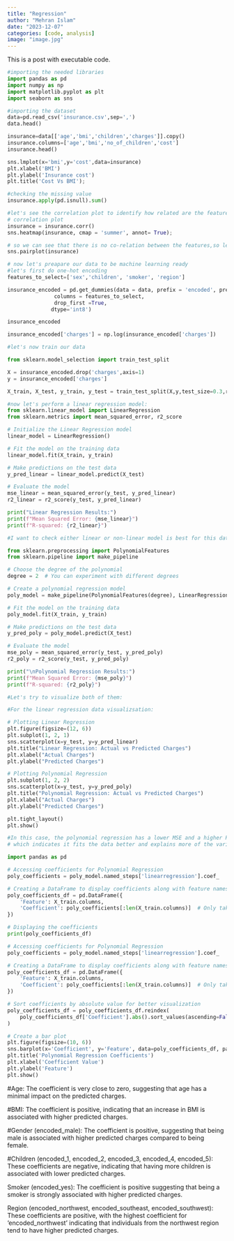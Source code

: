 ```yaml
---
title: "Regression"
author: "Mehran Islam"
date: "2023-12-07"
categories: [code, analysis]
image: "image.jpg"
---
```


This is a post with executable code.

```python
#importing the needed libraries
import pandas as pd
import numpy as np
import matplotlib.pyplot as plt
import seaborn as sns
```

```python
#importing the dataset
data=pd.read_csv('insurance.csv',sep=',')
data.head()
```

```python
insurance=data[['age','bmi','children','charges']].copy()
insurance.columns=['age','bmi','no_of_children','cost']
insurance.head()
```

```python
sns.lmplot(x='bmi',y='cost',data=insurance)
plt.xlabel('BMI')
plt.ylabel('Insurance cost')
plt.title('Cost Vs BMI');
```

```python
#checking the missing value
insurance.apply(pd.isnull).sum()
```

```python
#let's see the correlation plot to identify how related are the features so that we know which features are important
# correlation plot
insurance = insurance.corr()
sns.heatmap(insurance, cmap = 'summer', annot= True);
```

```python
# so we can see that there is no co-relation between the features,so let's check the pair plots
sns.pairplot(insurance)
```

```python
# now let's preapare our data to be machine learning ready
#let's first do one-hot encoding
features_to_select=['sex','children', 'smoker', 'region']

insurance_encoded = pd.get_dummies(data = data, prefix = 'encoded', prefix_sep='_',
               columns = features_to_select,
               drop_first =True,
              dtype='int8')
```

```python
insurance_encoded
```

```python
insurance_encoded['charges'] = np.log(insurance_encoded['charges'])
```

```python
#let's now train our data

from sklearn.model_selection import train_test_split

X = insurance_encoded.drop('charges',axis=1) 
y = insurance_encoded['charges']

X_train, X_test, y_train, y_test = train_test_split(X,y,test_size=0.3,random_state=23)
```

```python
#now let's perform a linear regression model:
from sklearn.linear_model import LinearRegression
from sklearn.metrics import mean_squared_error, r2_score

# Initialize the Linear Regression model
linear_model = LinearRegression()

# Fit the model on the training data
linear_model.fit(X_train, y_train)

# Make predictions on the test data
y_pred_linear = linear_model.predict(X_test)

# Evaluate the model
mse_linear = mean_squared_error(y_test, y_pred_linear)
r2_linear = r2_score(y_test, y_pred_linear)

print("Linear Regression Results:")
print(f"Mean Squared Error: {mse_linear}")
print(f"R-squared: {r2_linear}")
```

```python
#I want to check either linear or non-linear model is best for this data so I also want to perform a non-linear regression model:

from sklearn.preprocessing import PolynomialFeatures
from sklearn.pipeline import make_pipeline

# Choose the degree of the polynomial
degree = 2  # You can experiment with different degrees

# Create a polynomial regression model
poly_model = make_pipeline(PolynomialFeatures(degree), LinearRegression())

# Fit the model on the training data
poly_model.fit(X_train, y_train)

# Make predictions on the test data
y_pred_poly = poly_model.predict(X_test)

# Evaluate the model
mse_poly = mean_squared_error(y_test, y_pred_poly)
r2_poly = r2_score(y_test, y_pred_poly)

print("\nPolynomial Regression Results:")
print(f"Mean Squared Error: {mse_poly}")
print(f"R-squared: {r2_poly}")
```

```python
#Let's try to visualize both of them:

#For the linear regression data visualizsation:

# Plotting Linear Regression
plt.figure(figsize=(12, 6))
plt.subplot(1, 2, 1)
sns.scatterplot(x=y_test, y=y_pred_linear)
plt.title("Linear Regression: Actual vs Predicted Charges")
plt.xlabel("Actual Charges")
plt.ylabel("Predicted Charges")

```

```python
# Plotting Polynomial Regression
plt.subplot(1, 2, 2)
sns.scatterplot(x=y_test, y=y_pred_poly)
plt.title("Polynomial Regression: Actual vs Predicted Charges")
plt.xlabel("Actual Charges")
plt.ylabel("Predicted Charges")

plt.tight_layout()
plt.show()
```

```python
#In this case, the polynomial regression has a lower MSE and a higher R-squared,
# which indicates it fits the data better and explains more of the variance.
```

```python
import pandas as pd

# Accessing coefficients for Polynomial Regression
poly_coefficients = poly_model.named_steps['linearregression'].coef_

# Creating a DataFrame to display coefficients along with feature names
poly_coefficients_df = pd.DataFrame({
    'Feature': X_train.columns,
    'Coefficient': poly_coefficients[:len(X_train.columns)]  # Only take coefficients corresponding to original features
})

# Displaying the coefficients
print(poly_coefficients_df)

```

```python
# Accessing coefficients for Polynomial Regression
poly_coefficients = poly_model.named_steps['linearregression'].coef_

# Creating a DataFrame to display coefficients along with feature names
poly_coefficients_df = pd.DataFrame({
    'Feature': X_train.columns,
    'Coefficient': poly_coefficients[:len(X_train.columns)]  # Only take coefficients corresponding to original features
})

# Sort coefficients by absolute value for better visualization
poly_coefficients_df = poly_coefficients_df.reindex(
    poly_coefficients_df['Coefficient'].abs().sort_values(ascending=False).index
)

# Create a bar plot
plt.figure(figsize=(10, 6))
sns.barplot(x='Coefficient', y='Feature', data=poly_coefficients_df, palette='viridis')
plt.title('Polynomial Regression Coefficients')
plt.xlabel('Coefficient Value')
plt.ylabel('Feature')
plt.show()
```

#Age: The coefficient is very close to zero, suggesting that age has a minimal impact on the predicted charges.

#BMI: The coefficient is positive, indicating that an increase in BMI is associated with higher predicted charges.

#Gender (encoded_male): The coefficient is positive, suggesting that being male is associated with higher predicted charges compared to being female.

#Children (encoded_1, encoded_2, encoded_3, encoded_4, encoded_5): These coefficients are negative, indicating that having more children is associated with lower predicted charges.

Smoker (encoded_yes): The coefficient is positive suggesting that being a smoker is strongly associated with higher predicted charges.

Region (encoded_northwest, encoded_southeast, encoded_southwest): These coefficients are positive, with the highest coefficient for 'encoded_northwest' indicating that individuals from the northwest region tend to have higher predicted charges.
